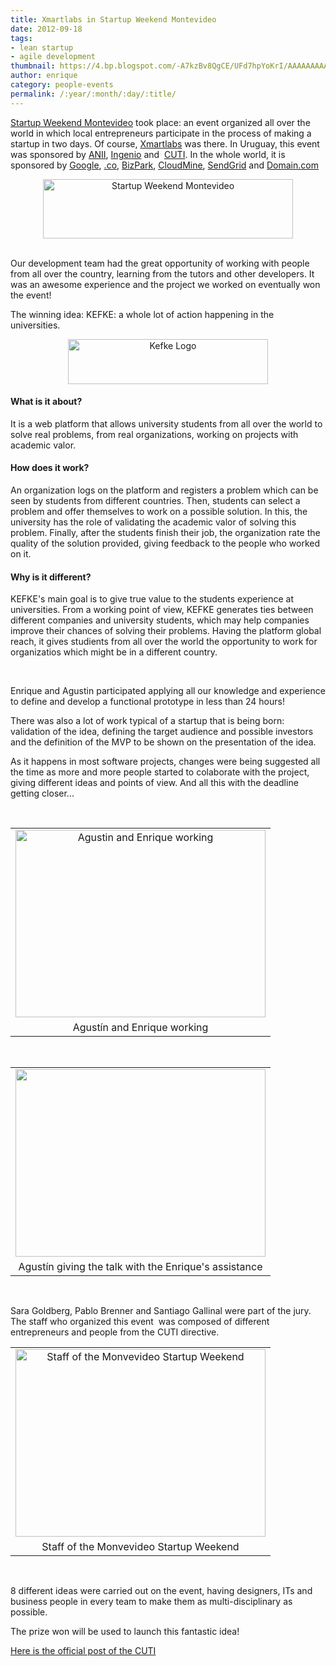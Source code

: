 ```yaml
---
title: Xmartlabs in Startup Weekend Montevideo
date: 2012-09-18
tags:
- lean startup
- agile development
thumbnail: https://4.bp.blogspot.com/-A7kzBv8QgCE/UFd7hpYoKrI/AAAAAAAAABI/l0v_IhIzgfI/s72-c/startup.jpeg
author: enrique
category: people-events
permalink: /:year/:month/:day/:title/
---
```

<p>
<a href="https://montevideo.startupweekend.org/" target="_blank">Startup Weekend Montevideo</a>&nbsp;took place: an event organized all over the world in which local entrepreneurs participate in the process of making a startup in
two days. Of course, <a href="https://xmartlabs.com/" target="_blank">Xmartlabs</a> was there. In Uruguay, this event was sponsored by&nbsp;<a href="http://www.anii.org.uy/web/" target="_blank">ANII</a>, <a href="http://latu21.latu.org.uy/ingenio/" target="_blank">Ingenio</a>&nbsp;and&nbsp;
<a
href="https://www.cuti.org.uy/" target="_blank">CUTI</a>. In the whole world, it is sponsored by&nbsp;<a href="https://www.google.com/" target="_blank">Google</a>, <a href="http://go.co/" target="_blank">.co</a>, <a href="https://www.microsoft.com/bizspark/Partners/startupweekend.aspx" target="_blank">BizPark</a>,
  <a href="https://cloudmine.me/" target="_blank">CloudMine</a>, <a href="https://sendgrid.com/" target="_blank">SendGrid</a>&nbsp;and&nbsp;<a href="https://domain.com/" target="_blank">Domain.com</a>
</p>
<div class="separator" style="clear: both; text-align: center;">
    <img alt="Startup Weekend Montevideo" border="0" height="95" src="https://4.bp.blogspot.com/-A7kzBv8QgCE/UFd7hpYoKrI/AAAAAAAAABI/l0v_IhIzgfI/s400/startup.jpeg" title="Startup Weekend Montevideo" width="400" />
</div>
<br />
<p>Our development team had the great opportunity of working with people from all over the country, learning from the tutors and other developers. It was an awesome experience and the project we worked on eventually won the event!
</p>
<p>The winning idea:&nbsp;KEFKE: a whole lot of action happening in the universities.<i>&nbsp;</i>
</p>
<p>
<div class="separator" style="clear: both; text-align: center;">
    <img alt="Kefke Logo" border="0" height="72" src="https://4.bp.blogspot.com/-B8vQbb3OW-Q/UFd9sOvcjNI/AAAAAAAAABQ/3Gq-9mC4vB0/s320/logo.png" title="Kefke Logo" width="320" />
</div>
</p>
<h4>What is it about?</h4>
  <p>
    It is a web platform that allows university students from all over the world to solve real problems, from real organizations, working on projects with academic valor.
  </p>
<h4>How does it work?</h4>
  <p>
  An organization logs on the platform and registers a problem which can be seen by students from different countries. Then, students can select a problem and offer themselves to work on a possible solution. In this, the university
  has the role of validating the academic valor of solving this problem. Finally, after the students finish their job, the organization rate the quality of the solution provided, giving feedback to the people who worked on it.
  </p>
<h4>Why is it different?</h4>
<p>KEFKE's main goal is to give true value to the students experience at universities. From a working point of view, KEFKE generates ties between different companies and university students, which may help companies improve
  their chances of solving their problems. Having the platform global reach, it gives studients from all over the world the opportunity to work for organizatios which might be in a different country.
</p>
</br>
<p>
  Enrique and Agustin participated applying all our knowledge and experience to define and develop a functional prototype in less than 24 hours!
</p>
<p>
  There was also a lot of work typical of a startup that is being born: validation of the idea, defining the target audience and possible investors and the definition of the MVP to be shown on the presentation of the idea.
</p>
<p>
  As it happens in most software projects, changes were being suggested all the time as more and more people started to colaborate with the project, giving different ideas and points of view. And all this with the deadline getting closer...
</p>
<br/>

<table align="center" cellpadding="0" cellspacing="0" class="tr-caption-container" style="margin-left: auto; margin-right: auto; text-align: center;">
  <tbody>
    <tr>
      <td style="text-align: center;">
        <img alt="Agustin and Enrique working" border="0" height="300" src="https://2.bp.blogspot.com/-8o2vkQ0i6Mk/UFeFaVFKyMI/AAAAAAAAABg/W2fFFhpb7Fo/s400/IMG_0467.JPG" title="Agustin and Enrique working" width="400" />
      </td>
    </tr>
    <tr>
      <td class="tr-caption" style="text-align: center;">Agustín and Enrique working</td>
    </tr>
  </tbody>
</table>
</br>
<table align="center" cellpadding="0" cellspacing="0" class="tr-caption-container" style="margin-left: auto; margin-right: auto; text-align: center;">
  <tbody>
    <tr>
      <td style="text-align: center;">
          <img border="0" height="300" src="https://3.bp.blogspot.com/-jQtnFWRDhek/UFeGPMqRC4I/AAAAAAAAABw/GgH_MUhV3pc/s400/IMG_0471.JPG" style="cursor: move;" width="400" />
      </td>
    </tr>
    <tr>
      <td class="tr-caption" style="text-align: center;">Agustín giving the talk with the Enrique's assistance</td>
    </tr>
  </tbody>
</table>
</br>
<p>
  Sara Goldberg, Pablo Brenner and Santiago Gallinal were part of the jury. The staff who organized this event &nbsp;was composed of different entrepreneurs and people from the CUTI directive.
</p>
<table align="center" cellpadding="0" cellspacing="0" class="tr-caption-container" style="margin-left: auto; margin-right: auto; text-align: center;">
  <tbody>
    <tr>
      <td style="text-align: center;">
          <img alt="Staff of the Monvevideo Startup Weekend " border="0" height="300" src="https://4.bp.blogspot.com/-OzhqnidFgsc/UFeF_BcJrCI/AAAAAAAAABo/3SXZEpGih24/s400/IMG_0475.JPG" title="Staff of the Monvevideo Startup Weekend " width="400" />
      </td>
    </tr>
    <tr>
      <td class="tr-caption" style="text-align: center;">Staff of the Monvevideo Startup Weekend</td>
    </tr>
  </tbody>
</table>
</br>
<p>
8 different ideas were carried out on the event, having designers, ITs and business people in every team to make them as multi-disciplinary as possible.
</p>
<p>
  The prize won will be used to launch this fantastic idea!
</p>
<p>
  <a href="http://www.cuti.org.uy/novedades/2496-exitoso-desarrollo-del-startup-weekend-2012.html" target="_blank">Here is the official post of the CUTI</a>
</p>
